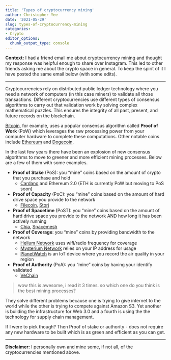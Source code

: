 ```yaml
---
title: 'Types of cryptocurrency mining'
author: Christopher Yee
date: '2021-05-29'
slug: types-of-cryptocurrency-mining
categories:
- Crypto
editor_options: 
  chunk_output_type: console
---
```


<p>
__Context:__ I had a friend email me about cryptocurrency mining and thought my response was helpful enough to share over Instagram. This led to other friends asking me about the crypto space in general. To keep the spirit of it I have posted the same email below (with some edits).

<hr> 

Cryptocurrencies rely on distributed public ledger technology where you need a network of computers (in this case miners) to validate all those transactions. Different cryptocurrencies use different types of consensus algorithms to carry out that validation work by solving complex mathematical puzzles. This ensures the integrity of all past, present, and future records on the blockchain.

[Bitcoin](https://bitcoin.org/), for example, uses a popular consensus algorithm called __Proof of Work__ (PoW) which leverages the raw processing power from your computer hardware to complete these computations. Other notable coins include [Ethereum](https://ethereum.org/en/) and [Dogecoin](https://dogecoin.com/).

In the last few years there have been an explosion of new consensus algorithms to move to greener and more efficient mining processes. Below are a few of them with some examples.

* __Proof of Stake__ (PoS): you "mine" coins based on the amount of crypto that you purchase and hold
  + [Cardano](https://cardano.org/) and Ethereum 2.0 (ETH is currently PoW but moving to PoS soon)
* __Proof of Capacity__ (PoC): you "mine" coins based on the amount of hard drive space you provide to the network
  + [Filecoin](https://filecoin.io/), [Storj](https://www.storj.io/)
* __Proof of Spacetime__ (PoST): you "mine" coins based on the amount of hard drive space you provide to the network AND how long it has been actively running
  + [Chia](https://www.chia.net/), [Spacemesh](https://spacemesh.io/)
* __Proof of Coverage__: you "mine" coins by providing bandwidth to the network
  + [Helium Network](https://www.helium.com/) uses wifi/radio frequency for coverage
  + [Mysterium Network](https://mysterium.network/) relies on your IP address for usage
  + [PlanetWatch](https://planetwatch.us/) is an IoT device where you record the air quality in your region
* __Proof of Authority__ (PoA): you "mine" coins by having your identify validated
  + [VeChain](https://www.vechain.org/)

> wow this is awesome, i read it 3 times. so which one do you think is the best mining processes?

They solve different problems because one is trying to give internet to the world while the other is trying to compete against Amazon S3. Yet another is building the infrastructure for Web 3.0 and a fourth is using the the technology for supply chain management.

If I were to pick though? Then Proof of stake or authority - does not require any new hardware to be built which is as green and efficient as you can get.


<hr>

__Disclaimer:__ I personally own and mine some, if not all, of the cryptocurrencies mentioned above.

<br>


